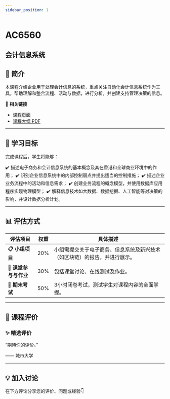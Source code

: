 ```yaml
---
sidebar_position: 1
---
```


# AC6560
## 会计信息系统

## **📘 简介**
本课程介绍企业用于处理会计信息的系统，重点关注自动化会计信息系统作为工具，帮助理解和整合流程、活动与数据，进行分析，并创建支持管理决策的信息。

🔗 **相关链接**
- [课程页面](https://www.cityu.edu.hk/catalogue/pg/202425/course/AC6560.htm)
- [课程大纲 PDF](https://www.cityu.edu.hk/catalogue/pg/202425/course/AC6560.pdf)

---

## **🎯 学习目标**

完成课程后，学生将能够：

✔️ 描述电子商务和会计信息系统的基本概念及其在香港和全球商业环境中的作用；
✔️ 识别企业信息系统中的内部控制弱点并提出适当的控制措施；
✔️ 描述企业业务流程中的活动和信息需求；
✔️ 创建业务流程的概念模型，并使用数据库应用程序实现物理模型；
✔️ 解释信息技术如大数据、数据挖掘、人工智能等对决策的影响，并设计数据分析计划。

---

## **📊 评估方式**

| **评估项目**               | **权重** | **具体描述**                                                                                     |
|---------------------------|---------|-----------------------------------------------------------------------------------------------|
| **📋 小组项目**             | 20%     | 小组需提交关于电子商务、信息系统及新兴技术（如区块链）的报告，并进行展示。                         |
| **📝 课堂参与与作业**        | 30%     | 包括课堂讨论、在线测试及作业。                                                                  |
| **🎤 期末考试**             | 50%     | 3小时闭卷考试，测试学生对课程内容的全面掌握。                                                    |

---

## **💬 课程评价**

### ✨ **精选评价**
<div className={commentStyles.commentBox}>
    <p className={commentStyles.commentText}>
        “期待你的评价。”
    </p>
    <p className={commentStyles.commentAuthor}>—— 城市大学</p>
</div>

---

## **💡 加入讨论**

在下方评论分享您的评价、问题或经验👇
<Utterances />